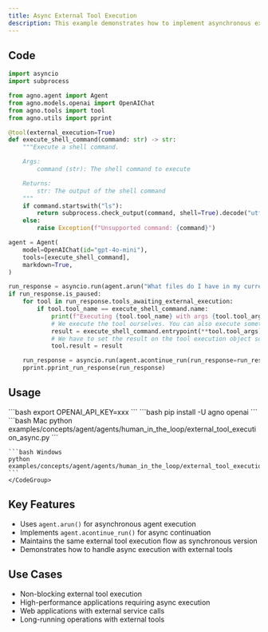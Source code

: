 ```yaml
---
title: Async External Tool Execution
description: This example demonstrates how to implement asynchronous external tool execution, allowing for non-blocking execution of tools outside of the agent's control.
---
```


## Code

```python examples/concepts/agent/agents/human_in_the_loop/external_tool_execution_async.py
import asyncio
import subprocess

from agno.agent import Agent
from agno.models.openai import OpenAIChat
from agno.tools import tool
from agno.utils import pprint

@tool(external_execution=True)
def execute_shell_command(command: str) -> str:
    """Execute a shell command.

    Args:
        command (str): The shell command to execute

    Returns:
        str: The output of the shell command
    """
    if command.startswith("ls"):
        return subprocess.check_output(command, shell=True).decode("utf-8")
    else:
        raise Exception(f"Unsupported command: {command}")

agent = Agent(
    model=OpenAIChat(id="gpt-4o-mini"),
    tools=[execute_shell_command],
    markdown=True,
)

run_response = asyncio.run(agent.arun("What files do I have in my current directory?"))
if run_response.is_paused:
    for tool in run_response.tools_awaiting_external_execution:
        if tool.tool_name == execute_shell_command.name:
            print(f"Executing {tool.tool_name} with args {tool.tool_args} externally")
            # We execute the tool ourselves. You can also execute something completely external here.
            result = execute_shell_command.entrypoint(**tool.tool_args)
            # We have to set the result on the tool execution object so that the agent can continue
            tool.result = result

    run_response = asyncio.run(agent.acontinue_run(run_response=run_response))
    pprint.pprint_run_response(run_response)
```

## Usage

<Steps>
  <Snippet file="create-venv-step.mdx" />

  <Step title="Set your API key">
    ```bash
    export OPENAI_API_KEY=xxx
    ```
  </Step>

  <Step title="Install libraries">
    ```bash
    pip install -U agno openai
    ```
  </Step>

  <Step title="Run Example">
    <CodeGroup>
    ```bash Mac
    python examples/concepts/agent/agents/human_in_the_loop/external_tool_execution_async.py
    ```

    ```bash Windows
    python examples/concepts/agent/agents/human_in_the_loop/external_tool_execution_async.py
    ```
    </CodeGroup>
  </Step>
</Steps>

## Key Features

- Uses `agent.arun()` for asynchronous agent execution
- Implements `agent.acontinue_run()` for async continuation
- Maintains the same external tool execution flow as synchronous version
- Demonstrates how to handle async execution with external tools

## Use Cases

- Non-blocking external tool execution
- High-performance applications requiring async execution
- Web applications with external service calls
- Long-running operations with external tools 